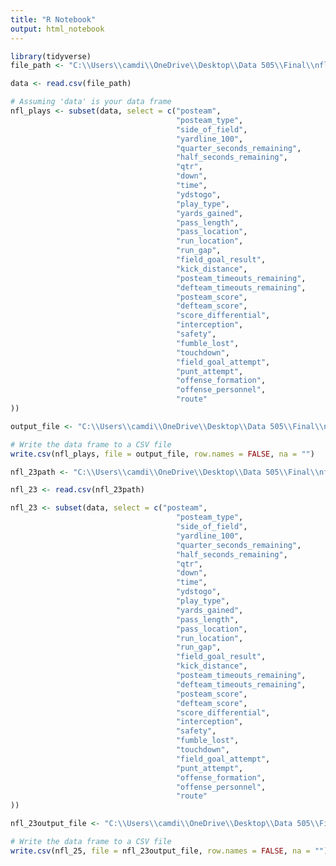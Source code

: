 ---
title: "R Notebook"
output: html_notebook
---

```{r}
library(tidyverse)
file_path <- "C:\\Users\\camdi\\OneDrive\\Desktop\\Data 505\\Final\\nfl_years.csv"

data <- read.csv(file_path)
```

```{r}
# Assuming 'data' is your data frame
nfl_plays <- subset(data, select = c("posteam",
                                     "posteam_type",
                                     "side_of_field",
                                     "yardline_100",
                                     "quarter_seconds_remaining",
                                     "half_seconds_remaining",
                                     "qtr",
                                     "down",
                                     "time",
                                     "ydstogo",
                                     "play_type",
                                     "yards_gained",
                                     "pass_length",
                                     "pass_location",
                                     "run_location",
                                     "run_gap",
                                     "field_goal_result",
                                     "kick_distance",
                                     "posteam_timeouts_remaining",
                                     "defteam_timeouts_remaining",
                                     "posteam_score",
                                     "defteam_score",
                                     "score_differential",
                                     "interception",
                                     "safety",  
                                     "fumble_lost",
                                     "touchdown",
                                     "field_goal_attempt",
                                     "punt_attempt",
                                     "offense_formation",
                                     "offense_personnel",
                                     "route"
))
```

```{r}
output_file <- "C:\\Users\\camdi\\OneDrive\\Desktop\\Data 505\\Final\\nfl_plays.csv"

# Write the data frame to a CSV file
write.csv(nfl_plays, file = output_file, row.names = FALSE, na = "")
```

```{r}
nfl_23path <- "C:\\Users\\camdi\\OneDrive\\Desktop\\Data 505\\Final\\nfl_23.csv"

nfl_23 <- read.csv(nfl_23path)
```

```{r}
nfl_23 <- subset(data, select = c("posteam",
                                     "posteam_type",
                                     "side_of_field",
                                     "yardline_100",
                                     "quarter_seconds_remaining",
                                     "half_seconds_remaining",
                                     "qtr",
                                     "down",
                                     "time",
                                     "ydstogo",
                                     "play_type",
                                     "yards_gained",
                                     "pass_length",
                                     "pass_location",
                                     "run_location",
                                     "run_gap",
                                     "field_goal_result",
                                     "kick_distance",
                                     "posteam_timeouts_remaining",
                                     "defteam_timeouts_remaining",
                                     "posteam_score",
                                     "defteam_score",
                                     "score_differential",
                                     "interception",
                                     "safety",  
                                     "fumble_lost",
                                     "touchdown",
                                     "field_goal_attempt",
                                     "punt_attempt",
                                     "offense_formation",
                                     "offense_personnel",
                                     "route"
))
```

```{r}
nfl_23output_file <- "C:\\Users\\camdi\\OneDrive\\Desktop\\Data 505\\Final\\nfl_23_plays.csv"

# Write the data frame to a CSV file
write.csv(nfl_25, file = nfl_23output_file, row.names = FALSE, na = "")
```


